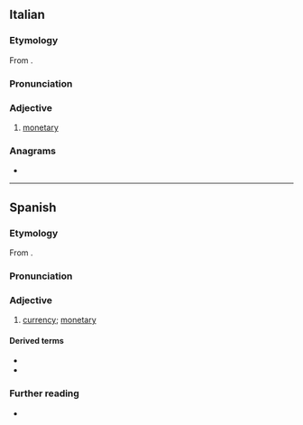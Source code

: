 {{also|monetário}}
==Italian==

===Etymology===
From {{bor|it|la|monētārius||of or belonging to the mint}}.

===Pronunciation===
{{it-pr|monetàrio}}

===Adjective===
{{it-adj}}

# [[monetary]]

===Anagrams===
* {{anagrams|it|a=aeimnoort|erotomani}}

----

==Spanish==

===Etymology===
From {{bor|es|la|monētārius||of or belonging to the mint}}.

===Pronunciation===
{{es-IPA}}

===Adjective===
{{es-adj}}

# {{lb|es|relational}} [[currency]]; [[monetary]]

====Derived terms====
* {{l|es|Fondo Monetario Internacional}}
* {{l|es|monetarismo}}

===Further reading===
* {{R:DRAE}}
{{C|es|Coins}}